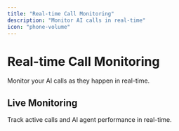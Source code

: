```yaml
---
title: "Real-time Call Monitoring"
description: "Monitor AI calls in real-time"
icon: "phone-volume"
---
```


# Real-time Call Monitoring

Monitor your AI calls as they happen in real-time.

## Live Monitoring

Track active calls and AI agent performance in real-time. 